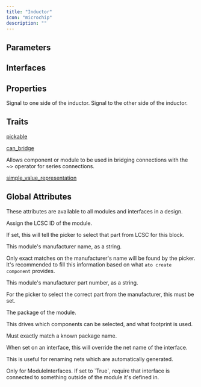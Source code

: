 ```yaml
---
title: "Inductor"
icon: "microchip"
description: ""
---
```



## Parameters

<ParamField path="inductance" type="H">
</ParamField>

<ParamField path="max_current" type="A">
</ParamField>

<ParamField path="dc_resistance" type="Ω">
</ParamField>

<ParamField path="saturation_current" type="A">
</ParamField>

<ParamField path="self_resonant_frequency" type="Hz">
</ParamField>


## Interfaces

<ParamField path="unnamed" type="Electrical[2]">
</ParamField>

<ParamField path="attach_to_footprint" type="can_attach_to_footprint_symmetrically">
</ParamField>


## Properties

<ParamField path="p1" type="Electrical" readonly>
  Signal to one side of the inductor.
</ParamField>

<ParamField path="p2" type="Electrical" readonly>
  Signal to the other side of the inductor.
</ParamField>


## Traits

[pickable](/atopile/api-reference/traits/pickable)

[can_bridge](/atopile/api-reference/traits/can-bridge)

Allows component or module to be used in bridging connections with the ~> operator for series connections.

[simple_value_representation](/atopile/api-reference/traits/simple-value-representation)


## Global Attributes

These attributes are available to all modules and interfaces in a design.

<ParamField path="lcsc_id" type="string">
  Assign the LCSC ID of the module.

If set, this will tell the picker to select that part from LCSC for this block.
</ParamField>

<ParamField path="manufacturer" type="string">
  This module's manufacturer name, as a string.

Only exact matches on the manufacturer's name will be found by the picker.
It's recommended to fill this information based on what `ato create component`
provides.
</ParamField>

<ParamField path="mpn" type="string">
  This module's manufacturer part number, as a string.

For the picker to select the correct part from the manufacturer,
this must be set.
</ParamField>

<ParamField path="package" type="string">
  The package of the module.

This drives which components can be selected, and what footprint is used.

Must exactly match a known package name.
</ParamField>

<ParamField path="exclude_from_bom" type="string">
</ParamField>

<ParamField path="override_net_name" type="string">
  When set on an interface, this will override the net name of the interface.

This is useful for renaming nets which are automatically generated.
</ParamField>

<ParamField path="required" type="string">
  Only for ModuleInterfaces.
If set to `True`, require that interface is connected to something outside
of the module it's defined in.
</ParamField>

